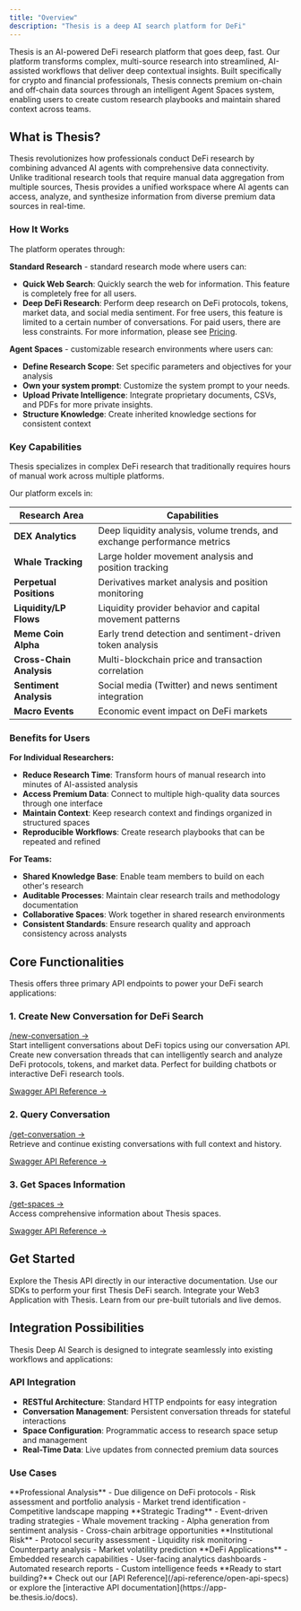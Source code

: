 ```yaml
---
title: "Overview"
description: "Thesis is a deep AI search platform for DeFi"
---
```


Thesis is an AI-powered DeFi research platform that goes deep, fast. Our platform transforms complex, multi-source research into streamlined, AI-assisted workflows that deliver deep contextual insights. Built specifically for crypto and financial professionals, Thesis connects premium on-chain and off-chain data sources through an intelligent Agent Spaces system, enabling users to create custom research playbooks and maintain shared context across teams.

## What is Thesis?

Thesis revolutionizes how professionals conduct DeFi research by combining advanced AI agents with comprehensive data connectivity. Unlike traditional research tools that require manual data aggregation from multiple sources, Thesis provides a unified workspace where AI agents can access, analyze, and synthesize information from diverse premium data sources in real-time.

### How It Works

The platform operates through:

**Standard Research** - standard research mode where users can:

- **Quick Web Search**: Quickly search the web for information. This feature is completely free for all users.
- **Deep DeFi Research**: Perform deep research on DeFi protocols, tokens, market data, and social media sentiment. For free users, this feature is limited to a certain number of conversations. For paid users, there are less constraints. For more information, please see [Pricing](https://app.thesis.io/pricing).

**Agent Spaces** - customizable research environments where users can:

- **Define Research Scope**: Set specific parameters and objectives for your analysis
- **Own your system prompt**: Customize the system prompt to your needs.
- **Upload Private Intelligence**: Integrate proprietary documents, CSVs, and PDFs for more private insights.
- **Structure Knowledge**: Create inherited knowledge sections for consistent context

### Key Capabilities

<Info>
Thesis specializes in complex DeFi research that traditionally requires hours of manual work across multiple platforms.
</Info>

Our platform excels in:

| Research Area | Capabilities |
|---------------|-------------|
| **DEX Analytics** | Deep liquidity analysis, volume trends, and exchange performance metrics |
| **Whale Tracking** | Large holder movement analysis and position tracking |
| **Perpetual Positions** | Derivatives market analysis and position monitoring |
| **Liquidity/LP Flows** | Liquidity provider behavior and capital movement patterns |
| **Meme Coin Alpha** | Early trend detection and sentiment-driven token analysis |
| **Cross-Chain Analysis** | Multi-blockchain price and transaction correlation |
| **Sentiment Analysis** | Social media (Twitter) and news sentiment integration |
| **Macro Events** | Economic event impact on DeFi markets |

### Benefits for Users

**For Individual Researchers:**
- **Reduce Research Time**: Transform hours of manual research into minutes of AI-assisted analysis
- **Access Premium Data**: Connect to multiple high-quality data sources through one interface
- **Maintain Context**: Keep research context and findings organized in structured spaces
- **Reproducible Workflows**: Create research playbooks that can be repeated and refined

**For Teams:**
- **Shared Knowledge Base**: Enable team members to build on each other's research
- **Auditable Processes**: Maintain clear research trails and methodology documentation  
- **Collaborative Spaces**: Work together in shared research environments
- **Consistent Standards**: Ensure research quality and approach consistency across analysts

## Core Functionalities

Thesis offers three primary API endpoints to power your DeFi search applications:

### 1. Create New Conversation for DeFi Search


<a href="./api-reference/endpoint/new-conversation" target="_self" className="endpoint-link">/new-conversation -></a>\
Start intelligent conversations about DeFi topics using our conversation API.
Create new conversation threads that can intelligently search and analyze DeFi protocols, tokens, and market data. Perfect for building chatbots or interactive DeFi research tools.

[Swagger API Reference →](https://app-be.thesis.io/docs#/conversations/integration_new_conversation_api_v1_integration_conversations_post)

### 2. Query Conversation

<a href="./api-reference/endpoint/get-conversation" target="_self" className="endpoint-link">/get-conversation -></a>\
Retrieve and continue existing conversations with full context and history.

[Swagger API Reference →](https://app-be.thesis.io/docs#/conversations/integration_get_conversation_api_v1_integration_conversations__conversation_id__get)

### 3. Get Spaces Information


<a href="./api-reference/endpoint/get-spaces" target="_self" className="endpoint-link">/get-spaces -></a>\
Access comprehensive information about Thesis spaces.

[Swagger API Reference →](https://app-be.thesis.io/docs#/spaces)

## Get Started

<CardGroup cols={2}>

<Card title="API Playground" icon="play" href="https://app-be.thesis.io/docs">
  Explore the Thesis API directly in our interactive documentation.
</Card>

<Card title="Quickstart" icon="rocket" href="/quickstart">
  Use our SDKs to perform your first Thesis DeFi search.
</Card>

<Card title="Integrate with Thesis" icon="code" href="/integration/code">
  Integrate your Web3 Application with Thesis.
</Card>

<Card title="Examples" icon="book-open" href="/examples/hello-world">
  Learn from our pre-built tutorials and live demos.
</Card>

</CardGroup>

## Integration Possibilities

Thesis Deep AI Search is designed to integrate seamlessly into existing workflows and applications:

### API Integration
- **RESTful Architecture**: Standard HTTP endpoints for easy integration
- **Conversation Management**: Persistent conversation threads for stateful interactions
- **Space Configuration**: Programmatic access to research space setup and management
- **Real-Time Data**: Live updates from connected premium data sources

### Use Cases

<CardGroup cols={2}>

<Card title="Investment Research" icon="chart-line">
  **Professional Analysis**
  - Due diligence on DeFi protocols
  - Risk assessment and portfolio analysis  
  - Market trend identification
  - Competitive landscape mapping
</Card>

<Card title="Trading Operations" icon="arrows-rotate">
  **Strategic Trading**
  - Event-driven trading strategies
  - Whale movement tracking
  - Alpha generation from sentiment analysis
  - Cross-chain arbitrage opportunities
</Card>

<Card title="Risk Management" icon="shield">
  **Institutional Risk**
  - Protocol security assessment
  - Liquidity risk monitoring
  - Counterparty analysis
  - Market volatility prediction
</Card>

<Card title="Product Development" icon="code">
  **DeFi Applications**
  - Embedded research capabilities
  - User-facing analytics dashboards
  - Automated research reports
  - Custom intelligence feeds
</Card>

</CardGroup>

<Note>
  **Ready to start building?** Check out our [API Reference](/api-reference/open-api-specs) or explore the [interactive API documentation](https://app-be.thesis.io/docs).
</Note>
